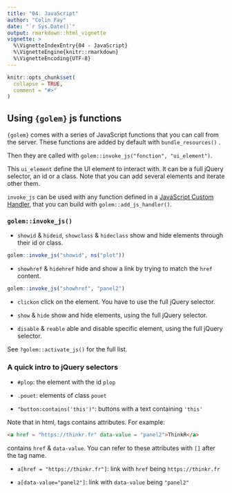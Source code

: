 ```yaml
---
title: "04. JavaScript"
author: "Colin Fay"
date: "`r Sys.Date()`"
output: rmarkdown::html_vignette
vignette: >
  %\VignetteIndexEntry{04 - JavaScript}
  %\VignetteEngine{knitr::rmarkdown}
  %\VignetteEncoding{UTF-8}
---
```


<script type="text/javascript">
$(document).ready(function () {
  window.initializeCodeFolding("show" === "show");
});
</script>

```r
knitr::opts_chunk$set(
  collapse = TRUE,
  comment = "#>"
)
```

## Using `{golem}` js functions

`{golem}` comes with a series of JavaScript functions that you can call from the server. These functions are added by default with `bundle_resources()` .

Then they are called with `golem::invoke_js("fonction", "ui_element")`.

This `ui_element` define the UI element to interact with. It can be a full jQuery selector, an id or a class. Note that you can add several elements and iterate other them.

`invoke_js` can be used with any function defined in a [JavaScript Custom Handler](https://shiny.rstudio.com/articles/communicating-with-js.html#from-r-to-javascript), that you can build with `golem::add_js_handler()`.

### `golem::invoke_js()`

+ `showid` & `hideid`, `showclass` & `hideclass` show and hide elements through their id or class.

```r
golem::invoke_js("showid", ns("plot"))
```

+ `showhref` & `hidehref` hide and show a link by trying to match the `href` content.

```r
golem::invoke_js("showhref", "panel2")
```

+ `clickon` click on the element. You have to use the full jQuery selector.

+ `show` & `hide` show and hide elements, using the full jQuery selector.

+ `disable` & `reable` able and disable specific element, using the full jQuery selector.

See `?golem::activate_js()` for the full list.

### A quick intro to jQuery selectors

+ `#plop`: the element with the id `plop`

+ `.pouet`: elements of class `pouet`

+ `"button:contains('this')"`: buttons with a text containing `'this'`

Note that in html, tags contains attributes. For example:

``` html
<a href = "https://thinkr.fr" data-value = "panel2">ThinkR</a>
```

contains `href` & `data-value`. You can refer to these attributes with `[]` after the tag name.

+ `a[href = "https://thinkr.fr"]`: link with `href` being `https://thinkr.fr`

+ `a[data-value="panel2"]`: link with  `data-value` being `"panel2"`
